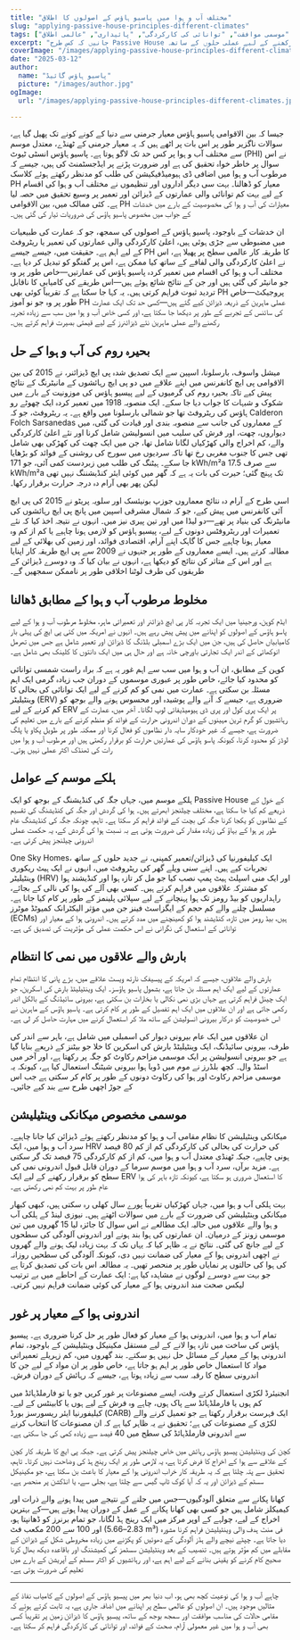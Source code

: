```yaml
---
title: "مختلف آب و ہوا میں پاسیو ہاؤس کے اصولوں کا اطلاق"
slug: "applying-passive-house-principles-different-climates"
tags: ["پاسیو ہاؤس", "موسمی موافقت", "توانائی کی کارکردگی", "پائیداری", "عالمی اطلاق"]
excerpt: "جانیں کہ کس طرح Passive House کے اصولوں کو دنیا بھر کے مختلف آب و ہوا میں کامیابی کے ساتھ اپنایا جا سکتا ہے، حقیقی دنیا کے مثالوں اور کسی بھی ماحول میں آرام اور کارکردگی کو برقرار رکھنے کے لیے عملی حلوں کے ساتھ۔"
coverImage: "/images/applying-passive-house-principles-different-climates.jpg"
date: "2025-03-12"
author:
  name: "پاسیو ہاؤس گائیڈ"
  picture: "/images/author.jpg"
ogImage:
  url: "/images/applying-passive-house-principles-different-climates.jpg"

---
```

جیسا کہ بین الاقوامی پاسیو ہاؤس معیار جرمنی سے دنیا کے کونے کونے تک پھیل گیا ہے، سوالات ناگزیر طور پر اس بات پر اٹھے ہیں کہ یہ معیار جرمنی کے ٹھنڈے، معتدل موسم سے مختلف آب و ہوا پر کس حد تک لاگو ہوتا ہے۔ پاسیو ہاؤس انسٹی ٹیوٹ (PHI) نے اس سوال پر خاطر خواہ تحقیق کی ہے اور ضرورت پڑنے پر ایڈجسٹمنٹ کی ہیں، جیسے کہ مرطوب آب و ہوا میں اضافی ڈی ہیومیڈفیکیشن کی طلب کو مدنظر رکھتے ہوئے کلاسک PH معیار کو ڈھالنا۔ بہت سی دیگر اداروں اور تنظیموں نے مختلف آب و ہوا کی اقسام کے لیے بہت کم توانائی والی عمارتوں کے ڈیزائن اور تعمیر پر وسیع تحقیق میں حصہ لیا ہے۔ کئی ممالک میں، بین الاقوامی PH معیارات کی آب و ہوا کی مخصوصیت کے بارے میں خدشات کے جواب میں مخصوص پاسیو ہاؤس کی ضروریات تیار کی گئی ہیں۔

ان خدشات کے باوجود، پاسیو ہاؤس کے اصولوں کی سمجھ، جو کہ عمارت کی طبیعیات میں مضبوطی سے جڑی ہوئی ہیں، اعلیٰ کارکردگی والی عمارتوں کی تعمیر یا ریٹروفٹ کے لیے اہم ہے۔ حقیقت میں، جیسے جیسے PH کا طریقہ کار عالمی سطح پر پھیلا ہے، اس نے اعلیٰ کارکردگی والی لفافے کے ساتھ کیا ممکن ہے، اس پر گفتگو کو تبدیل کر دیا ہے۔ مختلف آب و ہوا کی اقسام میں تعمیر کردہ پاسیو ہاؤس کی عمارتیں—خاص طور پر وہ جو مانیٹر کی گئی ہیں اور جن کے نتائج شائع ہوئے ہیں—اس طریقے کی کامیابی کا ناقابل تردید ثبوت فراہم کرتی ہیں۔ یہ کہا جا سکتا ہے کہ تقریباً کوئی بھی PH پروجیکٹ—خاص طور پر وہ جو نو آموز PH عملی ماہرین کے ذریعہ ڈیزائن کیے گئے ہیں—کسی حد تک ایک عمارت کی سائنس کے تجربے کے طور پر دیکھا جا سکتا ہے، اور کسی خاص آب و ہوا میں سب سے زیادہ تجربہ رکھنے والے عملی ماہرین نئے ڈیزائنرز کے لیے قیمتی بصیرت فراہم کرتے ہیں۔
## بحیرہ روم کی آب و ہوا کے حل

میشل واسوف، بارسلونا، اسپین سے ایک تصدیق شدہ پی ایچ ڈیزائنر، نے 2015 کی بین الاقوامی پی ایچ کانفرنس میں اپنے علاقے میں دو پی ایچ رہائشوں کے مانیٹرنگ کے نتائج پیش کیے تاکہ بحیرہ روم کی گرمیوں کے لیے پیسیو ہاؤس کی موزونیت کے بارے میں شکوک و شبہات کا جواب دیا جا سکے۔ ایک منصوبہ 1918 میں تعمیر کردہ ایک چھوٹے رو ہاؤس کی ریٹروفٹ تھا جو شمالی بارسلونا میں واقع ہے۔ یہ ریٹروفٹ، جو کہ Calderon Folch Sarsanedas کے معماروں کی جانب سے منصوبہ بندی اور قیادت کی گئی، میں دیواروں، چھت، اور فرش کی سلیب میں انسولیشن شامل کرنا اور نئے اعلیٰ کارکردگی والے، کم اخراج والی کھڑکیاں لگانا شامل تھا، جن میں ایک چھت کی کھڑکی بھی شامل تھی جس کا جنوب مغربی رخ تھا تاکہ سردیوں میں سورج کی روشنی کے فوائد کو بڑھایا جا سکے۔ ہیٹنگ کی طلب میں زبردست کمی آئی، جو 171 kWh/m²a سے صرف 17.5 kWh/m²a تک پہنچ گئی؛ حیرت کی بات یہ ہے کہ گھر میں کوئی ایئر کنڈیشننگ نہیں تھی لیکن پھر بھی آرام دہ درجہ حرارت برقرار رکھا۔

اسی طرح کے آرام دہ نتائج معماروں جوزپ بونیئسک اور سلویہ پریٹو نے 2015 کی پی ایچ آئی کانفرنس میں پیش کیے، جو کہ شمال مشرقی اسپین میں پانچ پی ایچ رہائشوں کی مانیٹرنگ کی بنیاد پر تھے—دو لیڈا میں اور تین پیری نیز میں۔ انہوں نے نتیجہ اخذ کیا کہ نئے تعمیرات اور ریٹروفٹس دونوں کے لیے، پیسیو ہاؤس کو لازمی ہونا چاہیے یا کم از کم وہ معیار ہونا چاہیے جس کا گاہک اپنے آرام، اقتصادی فوائد، اور زمین کی بھلائی کے لیے مطالبہ کرتے ہیں۔ ایسے معماروں کے طور پر جنہوں نے 2009 سے پی ایچ طریقہ کار اپنایا ہے اور اس کے متاثر کن نتائج کو دیکھا ہے، انہوں نے بیان کیا کہ وہ دوسرے ڈیزائن کے طریقوں کی طرف لوٹنا اخلاقی طور پر ناممکن سمجھیں گے۔
## مخلوط مرطوب آب و ہوا کے مطابق ڈھالنا

ایڈم کوہن، ورجینیا میں ایک تجربہ کار پی ایچ ڈیزائنر اور تعمیراتی ماہر، مخلوط مرطوب آب و ہوا کے لیے پاسو ہاؤس کے اصولوں کو اپنانے میں پیش پیش رہے ہیں۔ انہوں نے امریکہ میں کئی پی ایچ کی پہلی بار کامیابیاں حاصل کی ہیں، جن میں ایک بڑے اسمبلی بلڈنگ کا ڈیزائن اور تعمیر شامل ہے جس میں تھرمل انوکھائی کے اندر ایک تجارتی باورچی خانہ ہے اور حال ہی میں ایک دانتوں کا کلینک بھی شامل ہے۔

کوہن کے مطابق، ان آب و ہوا میں سب سے اہم غور یہ ہے کہ براہ راست شمسی توانائی کو محدود کیا جائے، خاص طور پر عبوری موسموں کے دوران جب زیادہ گرمی ایک اہم مسئلہ بن سکتی ہے۔ عمارت میں نمی کو کم کرنے کے لیے ایک توانائی کی بحالی کا وینٹیلیٹر (ERV) ضروری ہے، جیسے کہ آنے والے پوشیدہ اور محسوس ہونے والے بوجھ کو کم کرنے کے لیے ERV پر ایک پری کول اور پری ڈی ہیومیڈیفائی لوپ لگانا۔ آخر میں، عمارت کے رہائشیوں کو گرم ترین مہینوں کے دوران اندرونی حرارت کے فوائد کو منظم کرنے کے بارے میں تعلیم کی ضرورت ہے، جیسے کہ غیر خودکار سایہ دار نظاموں کو فعال کرنا اور ممکنہ طور پر طویل پکاو یا پلگ لوڈز کو محدود کرنا، کیونکہ پاسو ہاؤس کی عمارتیں حرارت کو برقرار رکھتی ہیں اور مرطوب آب و ہوا میں رات کی ٹھنڈک اکثر عملی نہیں ہوتی۔
## ہلکے موسم کے عوامل

ہلکے موسم میں، جہاں جگہ کی کنڈیشنگ کے بوجھ کو ایک Passive House کے خول کے ذریعے کم کیا جا سکتا ہے، مختلف چیلنجز ابھرتے ہیں۔ ہوا کی گردش اور جگہ کی کنڈیشنگ کی تقسیم کے نظاموں کو یکجا کرنا جگہ کی بچت کے فوائد فراہم کر سکتا ہے۔ تاہم، چونکہ جگہ کی کنڈیشنگ عام طور پر ہوا کے بہاؤ کی زیادہ مقدار کی ضرورت ہوتی ہے بہ نسبت ہوا کی گردش کے، یہ حکمت عملی اندرونی چیلنجز پیش کرتی ہے۔

One Sky Homes، ایک کیلیفورنیا کی ڈیزائن/تعمیر کمپنی، نے جدید حلوں کے ساتھ تجربات کیے ہیں۔ اپنے سنی ویلے گھر کی ریٹروفٹ میں، انہوں نے ایک ہیٹ ریکوری وینٹیلیٹر (HRV) اور ایک منی اسپلٹ ہیٹ پمپ نصب کیا جو مل کر تازہ ہوا اور کنڈیشند ہوا کو مشترکہ علاقوں میں فراہم کرتے ہیں۔ کسی بھی آلے کی ہوا کی نالی کے بجائے، راہداریوں کو بیڈ رومز تک ہوا پہنچانے کے لیے سپلائی پلینمز کے طور پر کام کیا جاتا ہے۔ مسلسل چلنے والے کم حجم کے ایگزاسٹ فینز جن میں مؤثر الیکٹرانک کمیوٹڈ موٹرز (ECMs) ہیں، بیڈ رومز میں تازہ، کنڈیشند ہوا کو کھینچنے میں مدد کرتے ہیں۔ اندرونی ہوا کے معیار اور توانائی کے استعمال کی نگرانی نے اس حکمت عملی کی مؤثریت کی تصدیق کی ہے۔
## بارش والے علاقوں میں نمی کا انتظام

بارش والے علاقوں، جیسے کہ امریکہ کے پیسیفک نارتھ ویسٹ علاقے میں، بڑے پانی کا انتظام تمام عمارتوں کے لیے ایک اہم مسئلہ بن جاتا ہے، بشمول پاسیو ہاؤسز۔ ایک وینٹیلیٹڈ بارش کی اسکرین، جو ایک چینل فراہم کرتی ہے جہاں بڑی نمی نکالی یا بخارات بن سکتی ہے، بیرونی سائیڈنگ کے بالکل اندر رکھی جاتی ہے اور ان علاقوں میں ایک اہم تفصیل کے طور پر کام کرتی ہے۔ پاسیو ہاؤس کے ماہرین نے اس خصوصیت کو درکار بیرونی انسولیشن کے ساتھ ملا کر استعمال کرنے میں مہارت حاصل کر لی ہے۔

ان علاقوں میں ایک عام بیرونی دیوار کی اسمبلی میں شامل ہے، باہر سے اندر کی طرف، بیرونی سائیڈنگ، ایک وینٹیلیٹڈ بارش کی اسکرین کا خلا جو بیٹنز کے ذریعے بنایا گیا ہے جو بیرونی انسولیشن پر ایک موسمی مزاحم رکاوٹ کو جگہ پر رکھتا ہے، اور آخر میں اسٹڈ وال۔ کچھ بلڈرز نے موم میں ڈوبا ہوا بیرونی شیٹنگ استعمال کیا ہے، کیونکہ یہ موسمی مزاحم رکاوٹ اور ہوا کی رکاوٹ دونوں کے طور پر کام کر سکتی ہے جب اس کے جوڑ اچھی طرح سے بند کیے جائیں۔

## موسمی مخصوص میکانکی وینٹیلیشن

میکانکی وینٹیلیشن کا نظام مقامی آب و ہوا کو مدنظر رکھتے ہوئے ڈیزائن کیا جانا چاہیے۔ سرد آب و ہوا میں، ایک HRV کی حرارت کی بحالی کی کارکردگی کم از کم 80 فیصد ہونی چاہیے، جبکہ ٹھنڈی معتدل آب و ہوا میں، کم از کم کارکردگی 75 فیصد تک گر سکتی ہے۔ مزید برآں، سرد آب و ہوا میں موسم سرما کے دوران قابل قبول اندرونی نمی کی سطح کو برقرار رکھنے کے لیے ایک ERV کا استعمال ضروری ہو سکتا ہے، کیونکہ تازہ باہر کی ہوا عام طور پر بہت کم نمی رکھتی ہے۔

بہت ہلکی آب و ہوا میں، جہاں کھڑکیاں تقریباً پورے سال کھلی رہ سکتی ہیں، کبھی کبھار میکانکی وینٹیلیشن کی ضرورت کے بارے میں سوالات اٹھتے ہیں۔ نیوزی لینڈ کے ہلکی آب و ہوا والے علاقوں میں حالیہ ایک مطالعے نے اس سوال کا جائزہ لیا 15 گھروں میں تین موسمی زونز کے درمیان۔ ان عمارتوں کی ہوا بند ہونے اور اندرونی آلودگی کی سطحوں کے لیے جانچ کی گئی۔ نتائج نے یہ ظاہر کیا کہ یہاں تک کہ بہت زیادہ لیک ہونے والے گھروں نے اچھی اندرونی ہوا کے معیار کی ضمانت نہیں دی، کیونکہ آلودگی کی سطحیں روزانہ کی ہوا کی حالتوں پر نمایاں طور پر منحصر تھیں۔ یہ مطالعہ اس بات کی تصدیق کرتا ہے جو بہت سے دوسرے لوگوں نے مشاہدہ کیا ہے: ایک عمارت کے احاطے میں بے ترتیب لیکس صحت مند اندرونی ہوا کے معیار کی کوئی ضمانت فراہم نہیں کرتی۔
## اندرونی ہوا کے معیار پر غور

تمام آب و ہوا میں، اندرونی ہوا کے معیار کو فعال طور پر حل کرنا ضروری ہے۔ پیسیو ہاؤس کی ساخت میں تازہ ہوا لانے کے لیے مستقل مکینیکل وینٹیلیشن کے باوجود، تمام اندرونی ہوا کے معیار کے مسائل حل نہیں ہو سکتے۔ بند گھروں میں، کم زہریلے تعمیراتی مواد کا استعمال خاص طور پر اہم ہو جاتا ہے، خاص طور پر ان مواد کے لیے جن کا اندرونی سطح کا رقبہ سب سے زیادہ ہوتا ہے، جیسے کہ رہائش کے دوران فرش۔

انجنیئرڈ لکڑی استعمال کرتے وقت، ایسے مصنوعات پر غور کریں جو یا تو فارملڈہائڈ میں کم ہوں یا فارملڈہائڈ سے پاک ہوں، چاہے وہ فرش کے لیے ہوں یا کابینٹس کے لیے۔ کیلیفورنیا ایئر ریسورسز بورڈ (CARB) ایک فہرست برقرار رکھتا ہے جو تعمیل کرنے والے لکڑی کے مصنوعات کی ہے؛ تحقیق نے یہ ظاہر کیا ہے کہ ان مصنوعات کا انتخاب کرنے سے اندرونی فارملڈہائڈ کی سطح میں 40 فیصد سے زیادہ کمی کی جا سکتی ہے۔

کچن کی وینٹیلیشن پیسیو ہاؤس رہائش میں خاص چیلنجز پیش کرتی ہے۔ جبکہ پی ایچ کا طریقہ کار کچن کے علاقے سے ہوا کے اخراج کا فرض کرتا ہے، یہ لازمی طور پر ایک رینج ہڈ کی وضاحت نہیں کرتا۔ تاہم، تحقیق سے پتہ چلتا ہے کہ یہ طریقہ کار خراب اندرونی ہوا کے معیار کا باعث بن سکتا ہے، جو مکینیکل سسٹم کے ڈیزائن اور یہ کہ آیا کوک ٹاپ گیس سے چلتا ہے، بجلی سے، یا انڈکشن پر منحصر ہے۔

کھانا پکانے سے متعلق آلودگیوں—جس میں جلنے کے نتیجے میں پیدا ہونے والے ذرات اور کیمیکلز شامل ہیں جو کسی بھی کھانا پکانے کے عمل کے دوران پیدا ہوتے ہیں—کے بہترین اخراج کے لیے، چولہے کے اوپر مرکز میں ایک رینج ہڈ لگانا، جو تمام برنرز کو ڈھانپتا ہو، اور 100 سے 200 مکعب فٹ (2.83–5.66 m³) فی منٹ ہدف والی وینٹیلیشن فراہم کرنا مشورہ دیا جاتا ہے۔ چپٹے نیچے والے ہڈز آلودگی کے دھوئیں کو پکڑنے میں زیادہ مخروطی شکل کے ڈیزائن کے مقابلے میں کم مؤثر ہوتے ہیں۔ تنصیب کے بعد وینٹیلیشن سسٹمز کی کمیشننگ اور باقاعدہ دیکھ بھال کرنا صحیح کام کرنے کو یقینی بنانے کے لیے اہم ہے، اور رہائشیوں کو اکثر سسٹم کے آپریشن کے بارے میں تعلیم کی ضرورت ہوتی ہے۔

---

چاہے آب و ہوا کی نوعیت کچھ بھی ہو، اب دنیا بھر میں پیسیو ہاؤس کے اصولوں کے کامیاب نفاذ کے مثالیں موجود ہیں۔ ان اصولوں کو عالمی سطح پر اپنانے میں اضافہ جاری ہے، یہ ثابت کرتے ہوئے کہ مقامی حالات کی مناسب موافقت اور سمجھ بوجھ کے ساتھ، پیسیو ہاؤس کا ڈیزائن زمین پر تقریباً کسی بھی آب و ہوا میں غیر معمولی آرام، صحت کے فوائد، اور توانائی کی کارکردگی فراہم کر سکتا ہے۔
